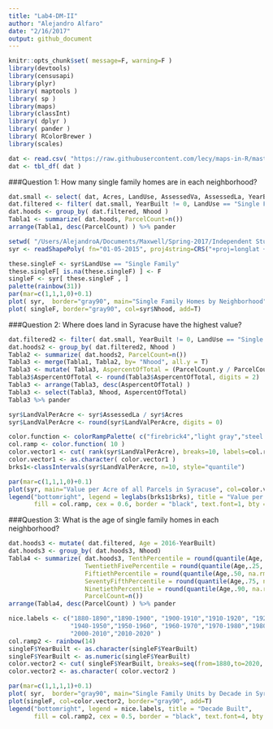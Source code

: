 ```yaml
---
title: "Lab4-DM-II"
author: "Alejandro Alfaro"
date: "2/16/2017"
output: github_document
---
```


```r
knitr::opts_chunk$set( message=F, warning=F )
library(devtools)
library(censusapi)
library(plyr)
library( maptools )
library( sp )
library(maps)
library(classInt)
library( dplyr )
library( pander )
library( RColorBrewer )
library(scales)
```

```r
dat <- read.csv( "https://raw.githubusercontent.com/lecy/maps-in-R/master/Data/syr_parcels.csv" )
dat <- tbl_df( dat )
```
###Question 1: How many single family homes are in each neighborhood?

```r
dat.small <- select( dat, Acres, LandUse, AssessedVa, AssessedLa, YearBuilt, Nhood )
dat.filtered <- filter( dat.small, YearBuilt != 0, LandUse == "Single Family")
dat.hoods <- group_by( dat.filtered, Nhood )
Tabla1 <- summarize( dat.hoods, ParcelCount=n()) 
arrange(Tabla1, desc(ParcelCount) ) %>% pander

setwd( "/Users/AlejandroA/Documents/Maxwell/Spring-2017/Independent Study - R Project II/Homework 3-4/Lab4/01-05-2015" )
syr <- readShapePoly( fn="01-05-2015", proj4string=CRS("+proj=longlat +datum=WGS84") )

these.singleF <- syr$LandUse == "Single Family"
these.singleF[ is.na(these.singleF) ] <- F
singleF <- syr[ these.singleF , ]
palette(rainbow(31))
par(mar=c(1,1,1,0)+0.1)
plot( syr,  border="gray90", main="Single Family Homes by Neighborhood")
plot( singleF, border="gray90", col=syr$Nhood, add=T)
```


###Question 2: Where does land in Syracuse have the highest value?
```r
dat.filtered2 <- filter( dat.small, YearBuilt != 0, LandUse == "Single Family", AssessedVa > 200000)
dat.hoods2 <- group_by( dat.filtered2, Nhood )
Tabla2 <- summarize( dat.hoods2, ParcelCount=n()) 
Tabla3 <- merge(Tabla1, Tabla2, by= "Nhood", all.y = T)
Tabla3 <- mutate( Tabla3, AspercentOfTotal = (ParcelCount.y / ParcelCount.x)*100)
Tabla3$AspercentOfTotal <- round(Tabla3$AspercentOfTotal, digits = 2)
Tabla3 <- arrange(Tabla3, desc(AspercentOfTotal) )
Tabla3 <- select(Tabla3, Nhood, AspercentOfTotal)
Tabla3 %>% pander

syr$LandValPerAcre <- syr$AssessedLa / syr$Acres
syr$LandValPerAcre <- round(syr$LandValPerAcre, digits = 0)

color.function <- colorRampPalette( c("firebrick4","light gray","steel blue") )
col.ramp <- color.function( 10 )
color.vector1 <- cut( rank(syr$LandValPerAcre), breaks=10, labels=col.ramp )
color.vector1 <- as.character( color.vector1 )
brks1<-classIntervals(syr$LandValPerAcre, n=10, style="quantile")

par(mar=c(1,1,1,0)+0.1)
plot(syr, main="Value per Acre of all Parcels in Syracuse", col=color.vector1, border="gray80")
legend("bottomright", legend = leglabs(brks1$brks), title = "Value per Acre",
       fill = col.ramp, cex = 0.6, border = "black", text.font=1, bty = "n")
```


###Question 3: What is the age of single family homes in each neighborhood?
```r
dat.hoods3 <- mutate( dat.filtered, Age = 2016-YearBuilt)
dat.hoods3 <- group_by( dat.hoods3, Nhood)
Tabla4 <- summarize( dat.hoods3, TenthPercentile = round(quantile(Age,.10, na.rm = T),0), 
                     TwentiethFivePercentile = round(quantile(Age,.25, na.rm = T),0), 
                     FiftiethPercentile = round(quantile(Age,.50, na.rm = T),0), 
                     SeventyFifthPercentile = round(quantile(Age,.75, na.rm = T),0), 
                     NinetiethPercentile = round(quantile(Age,.90, na.rm = T),0), 
                     ParcelCount=n())
arrange(Tabla4, desc(ParcelCount) ) %>% pander

nice.labels <- c("1880-1890","1890-1900", "1900-1910","1910-1920", "1920-1930","1930-1940",
                 "1940-1950","1950-1960", "1960-1970","1970-1980","1980-1990","1990-2000", 
                 "2000-2010","2010-2020" )
col.ramp2 <- rainbow(14)
singleF$YearBuilt <- as.character(singleF$YearBuilt)
singleF$YearBuilt <- as.numeric(singleF$YearBuilt)
color.vector2 <- cut( singleF$YearBuilt, breaks=seq(from=1880,to=2020, by=10), labels=col.ramp2)
color.vector2 <- as.character( color.vector2 )

par(mar=c(1,1,1,1)+0.1)
plot( syr,  border="gray90", main="Single Family Units by Decade in Syracuse")
plot(singleF, col=color.vector2, border="gray90", add=T)
legend("bottomright", legend = nice.labels, title = "Decade Built",
       fill = col.ramp2, cex = 0.5, border = "black", text.font=4, bty = "n")
```

